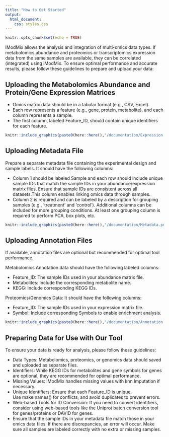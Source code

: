 ```yaml
---
title: "How to Get Started"
output: 
  html_document:
    css: styles.css
---
```


```r
knitr::opts_chunk$set(echo = TRUE)
```

IModMix allows the analysis and integration of multi-omics data types. If metabolomics abundance and proteomics or transcriptomics expression data from the same samples are available, they can be correlated (integrated) using iModMix. To ensure optimal performance and accurate results, please follow these guidelines to prepare and upload your data: 

## Uploading the Metabolomics Abundance and Protein/Gene Expression Matrices

- Omics matrix data should be in a tabular format (e.g., CSV, Excel).
- Each row represents a feature (e.g., gene, protein, metabolite), and each column represents a sample.
- The first column, labeled Feature_ID, should contain unique identifiers for each feature.

```r
knitr::include_graphics(paste0(here::here(),"/documentation/Expression.png"), error = FALSE)
```

## Uploading Metadata File

Prepare a separate metadata file containing the experimental design and sample labels. It should have the following columns:

- Column 1 should be labeled Sample and each row should include unique sample IDs that match the sample IDs in your abundance/expression matrix files. Ensure that sample IDs are consistent across all datasets.This column enables linking omics data through samples.
- Column 2 is required and can be labeled by a description for grouping samples (e.g., ‘treatment’ and ‘control’). Additional columns can be included for more grouping conditions. At least one grouping column is required to perform PCA, box plots, etc.

```r
knitr::include_graphics(paste0(here::here(),"/documentation/Metadata.png"), error = FALSE)
```

## Uploading Annotation Files

If available, annotation files are optional but recommended for optimal tool performance.

Metabolomics Annotation data should have the following labeled columns:

- Feature_ID: The sample IDs used in your abundance matrix file.
- Metabolites: Include the corresponding metabolite name.
- KEGG: Include corresponding KEGG IDs.

Proteomics/Genomics Data: It should have the following columns:

- Feature_ID: The sample IDs used in your expression matrix file.
- Symbol: Include corresponding Symbols to enable enrichment analysis.

```r
knitr::include_graphics(paste0(here::here(),"/documentation/Annotation.png"), error = FALSE)
```

## Preparing Data for Use with Our Tool

To ensure your data is ready for analysis, please follow these guidelines:

- Data Types: Metabolomics, proteomics, or genomics data should saved and uploaded as separate files.
- Identifiers: While KEGG IDs for metabolites and gene symbols for genes are optional, they are recommended for optimal performance. 
- Missing Values: IModMix handles missing values with knn Imputation if necessary.
- Unique Identifiers: Ensure that each Feature_ID is unique. Use make.names() for conflicts, and avoid duplicates to prevent errors.
- Web-based Tools for ID Conversion: If you need to convert identifiers, consider using web-based tools like the Uniprot batch conversion tool for genes/proteins or DAVID for genes.
- Ensure that the sample IDs in your metadata file match those in your omics data files. If there are discrepancies, an error will occur. Make sure all samples are labeled correctly with no extra or missing samples.

